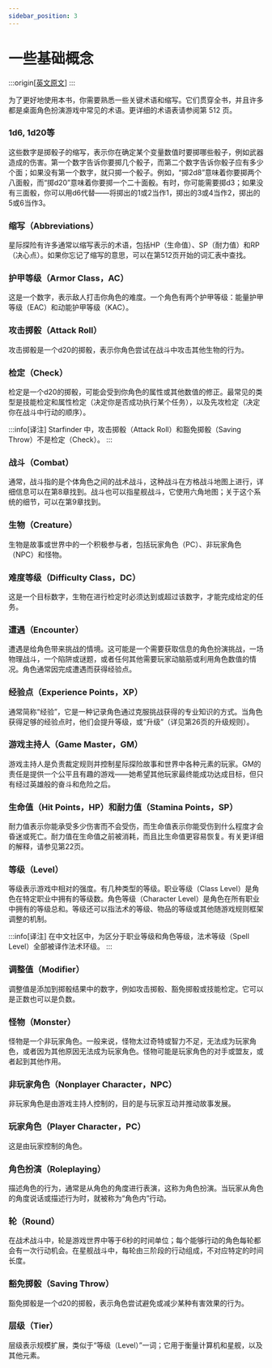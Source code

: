 ```yaml
---
sidebar_position: 3
---
```


# 一些基础概念

:::origin[[英文原文](https://www.aonsrd.com/Rules.aspx?ID=8)]
:::

为了更好地使用本书，你需要熟悉一些关键术语和缩写。它们贯穿全书，并且许多都是桌面角色扮演游戏中常见的术语。更详细的术语表请参阅第 512 页。

### 1d6, 1d20等
这些数字是掷骰子的缩写，表示你在确定某个变量数值时要掷哪些骰子，例如武器造成的伤害。第一个数字告诉你要掷几个骰子，而第二个数字告诉你骰子应有多少个面；如果没有第一个数字，就只掷一个骰子。例如，“掷2d8”意味着你要掷两个八面骰，而“掷d20”意味着你要掷一个二十面骰。有时，你可能需要掷d3；如果没有三面骰，你可以用d6代替——将掷出的1或2当作1，掷出的3或4当作2，掷出的5或6当作3。

### 缩写（Abbreviations）
星际探险有许多通常以缩写表示的术语，包括HP（生命值）、SP（耐力值）和RP（决心点）。如果你忘记了缩写的意思，可以在第512页开始的词汇表中查找。

### 护甲等级（Armor Class，AC）
这是一个数字，表示敌人打击你角色的难度。一个角色有两个护甲等级：能量护甲等级（EAC）和动能护甲等级（KAC）。

### 攻击掷骰（Attack Roll）
攻击掷骰是一个d20的掷骰，表示你角色尝试在战斗中攻击其他生物的行为。

### 检定（Check）
检定是一个d20的掷骰，可能会受到你角色的属性或其他数值的修正。最常见的类型是技能检定和属性检定（决定你是否成功执行某个任务），以及先攻检定（决定你在战斗中行动的顺序）。

:::info[译注]
Starfinder 中，攻击掷骰（Attack Roll）和豁免掷骰（Saving Throw）不是检定（Check）。
:::

### 战斗（Combat）
通常，战斗指的是个体角色之间的战术战斗，这种战斗在方格战斗地图上进行，详细信息可以在第8章找到。战斗也可以指星舰战斗，它使用六角地图；关于这个系统的细节，可以在第9章找到。

### 生物（Creature）
生物是故事或世界中的一个积极参与者，包括玩家角色（PC）、非玩家角色（NPC）和怪物。

### 难度等级（Difficulty Class，DC）
这是一个目标数字，生物在进行检定时必须达到或超过该数字，才能完成给定的任务。

### 遭遇（Encounter）
遭遇是给角色带来挑战的情境。这可能是一个需要获取信息的角色扮演挑战，一场物理战斗，一个陷阱或谜题，或者任何其他需要玩家动脑筋或利用角色数值的情况。角色通常因完成遭遇而获得经验点。

### 经验点（Experience Points，XP）
通常简称“经验”，它是一种记录角色通过克服挑战获得的专业知识的方式。当角色获得足够的经验点时，他们会提升等级，或“升级”（详见第26页的升级规则）。

### 游戏主持人（Game Master，GM）
游戏主持人是负责裁定规则并控制星际探险故事和世界中各种元素的玩家。GM的责任是提供一个公平且有趣的游戏——她希望其他玩家最终能成功达成目标，但只有经过英雄般的奋斗和危险之后。

### 生命值（Hit Points，HP）和耐力值（Stamina Points，SP）
耐力值表示你能承受多少伤害而不会受伤，而生命值表示你能受伤到什么程度才会昏迷或死亡。耐力值在生命值之前被消耗，而且比生命值更容易恢复。有关更详细的解释，请参见第22页。

### 等级（Level）
等级表示游戏中相对的强度。有几种类型的等级。职业等级（Class Level）是角色在特定职业中拥有的等级数。角色等级（Character Level）是角色在所有职业中拥有的等级总和。等级还可以指法术的等级、物品的等级或其他随游戏规则框架调整的机制。

:::info[译注]
在中文社区中，为区分于职业等级和角色等级，法术等级（Spell Level）全部被译作法术环级。
:::

### 调整值（Modifier）
调整值是添加到掷骰结果中的数字，例如攻击掷骰、豁免掷骰或技能检定。它可以是正数也可以是负数。

### 怪物（Monster）
怪物是一个非玩家角色。一般来说，怪物太过奇特或智力不足，无法成为玩家角色，或者因为其他原因无法成为玩家角色。怪物可能是玩家角色的对手或盟友，或者起到其他作用。

### 非玩家角色（Nonplayer Character，NPC）
非玩家角色是由游戏主持人控制的，目的是与玩家互动并推动故事发展。

### 玩家角色（Player Character，PC）
这是由玩家控制的角色。

### 角色扮演（Roleplaying）
描述角色的行为，通常是从角色的角度进行表演，这称为角色扮演。当玩家从角色的角度说话或描述行为时，就被称为“角色内”行动。

### 轮（Round）
在战术战斗中，轮是游戏世界中等于6秒的时间单位；每个能够行动的角色每轮都会有一次行动机会。在星舰战斗中，每轮由三阶段的行动组成，不对应特定的时间长度。

### 豁免掷骰（Saving Throw）
豁免掷骰是一个d20的掷骰，表示角色尝试避免或减少某种有害效果的行为。

### 层级（Tier）
层级表示规模扩展，类似于“等级（Level）”一词；它用于衡量计算机和星舰，以及其他元素。